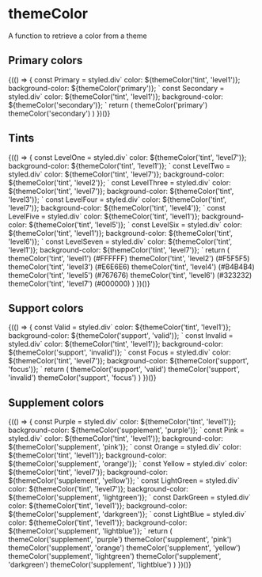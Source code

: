
<Meta title="Utils/themeColor" component={themeColor} />

# themeColor

A function to retrieve a color from a theme

## Primary colors

<Preview>
  <Story name="Primary colors">
    <React.Fragment>
      {(() => {
        const Primary = styled.div`
          color: ${themeColor('tint', 'level1')};
          background-color: ${themeColor('primary')};
        `
        const Secondary = styled.div`
          color: ${themeColor('tint', 'level1')};
          background-color: ${themeColor('secondary')};
        `
        return (
          <React.Fragment>
            <Primary>themeColor(&apos;primary&apos;)</Primary>
            <Secondary>themeColor(&apos;secondary&apos;)</Secondary>
          </React.Fragment>
        )
      })()}
    </React.Fragment>
  </Story>
</Preview>

## Tints

<Preview>
  <Story name="Tints">
    <React.Fragment>
      {(() => {
        const LevelOne = styled.div`
          color: ${themeColor('tint', 'level7')};
          background-color: ${themeColor('tint', 'level1')};
        `
        const LevelTwo = styled.div`
          color: ${themeColor('tint', 'level7')};
          background-color: ${themeColor('tint', 'level2')};
        `
        const LevelThree = styled.div`
          color: ${themeColor('tint', 'level7')};
          background-color: ${themeColor('tint', 'level3')};
        `
        const LevelFour = styled.div`
          color: ${themeColor('tint', 'level7')};
          background-color: ${themeColor('tint', 'level4')};
        `
        const LevelFive = styled.div`
          color: ${themeColor('tint', 'level1')};
          background-color: ${themeColor('tint', 'level5')};
        `
        const LevelSix = styled.div`
          color: ${themeColor('tint', 'level1')};
          background-color: ${themeColor('tint', 'level6')};
        `
        const LevelSeven = styled.div`
          color: ${themeColor('tint', 'level1')};
          background-color: ${themeColor('tint', 'level7')};
        `
        return (
          <React.Fragment>
            <LevelOne>
              themeColor(&apos;tint&apos;, &apos;level1&apos;) (#FFFFFF)
            </LevelOne>
            <LevelTwo>
              themeColor(&apos;tint&apos;, &apos;level2&apos;) (#F5F5F5)
            </LevelTwo>
            <LevelThree>
              themeColor(&apos;tint&apos;, &apos;level3&apos;) (#E6E6E6)
            </LevelThree>
            <LevelFour>
              themeColor(&apos;tint&apos;, &apos;level4&apos;) (#B4B4B4)
            </LevelFour>
            <LevelFive>
              themeColor(&apos;tint&apos;, &apos;level5&apos;) (#767676)
            </LevelFive>
            <LevelSix>
              themeColor(&apos;tint&apos;, &apos;level6&apos;) (#323232)
            </LevelSix>
            <LevelSeven>
              themeColor(&apos;tint&apos;, &apos;level7&apos;) (#000000)
            </LevelSeven>
          </React.Fragment>
        )
      })()}
    </React.Fragment>
  </Story>
</Preview>

## Support colors

<Preview>
  <Story name="Support colors">
    <React.Fragment>
      {(() => {
        const Valid = styled.div`
          color: ${themeColor('tint', 'level1')};
          background-color: ${themeColor('support', 'valid')};
        `
        const Invalid = styled.div`
          color: ${themeColor('tint', 'level1')};
          background-color: ${themeColor('support', 'invalid')};
        `
        const Focus = styled.div`
          color: ${themeColor('tint', 'level7')};
          background-color: ${themeColor('support', 'focus')};
        `
        return (
          <React.Fragment>
            <Valid>themeColor(&apos;support&apos;, &apos;valid&apos;)</Valid>
            <Invalid>
              themeColor(&apos;support&apos;, &apos;invalid&apos;)
            </Invalid>
            <Focus>themeColor(&apos;support&apos;, &apos;focus&apos;)</Focus>
          </React.Fragment>
        )
      })()}
    </React.Fragment>
  </Story>
</Preview>

## Supplement colors

<Preview>
  <Story name="Supplement colors">
    <React.Fragment>
      {(() => {
        const Purple = styled.div`
          color: ${themeColor('tint', 'level1')};
          background-color: ${themeColor('supplement', 'purple')};
        `
        const Pink = styled.div`
          color: ${themeColor('tint', 'level1')};
          background-color: ${themeColor('supplement', 'pink')};
        `
        const Orange = styled.div`
          color: ${themeColor('tint', 'level1')};
          background-color: ${themeColor('supplement', 'orange')};
        `
        const Yellow = styled.div`
          color: ${themeColor('tint', 'level7')};
          background-color: ${themeColor('supplement', 'yellow')};
        `
        const LightGreen = styled.div`
          color: ${themeColor('tint', 'level7')};
          background-color: ${themeColor('supplement', 'lightgreen')};
        `
        const DarkGreen = styled.div`
          color: ${themeColor('tint', 'level1')};
          background-color: ${themeColor('supplement', 'darkgreen')};
        `
        const LightBlue = styled.div`
          color: ${themeColor('tint', 'level1')};
          background-color: ${themeColor('supplement', 'lightblue')};
        `
        return (
          <React.Fragment>
            <Purple>
              themeColor(&apos;supplement&apos;, &apos;purple&apos;)
            </Purple>
            <Pink>themeColor(&apos;supplement&apos;, &apos;pink&apos;)</Pink>
            <Orange>
              themeColor(&apos;supplement&apos;, &apos;orange&apos;)
            </Orange>
            <Yellow>
              themeColor(&apos;supplement&apos;, &apos;yellow&apos;)
            </Yellow>
            <LightGreen>
              themeColor(&apos;supplement&apos;, &apos;lightgreen&apos;)
            </LightGreen>
            <DarkGreen>
              themeColor(&apos;supplement&apos;, &apos;darkgreen&apos;)
            </DarkGreen>
            <LightBlue>
              themeColor(&apos;supplement&apos;, &apos;lightblue&apos;)
            </LightBlue>
          </React.Fragment>
        )
      })()}
    </React.Fragment>
  </Story>
</Preview>
